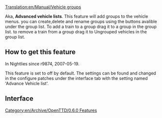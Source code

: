 [[Translation:en/Manual/Vehicle groups]]
{{en/Nightly}}
{{en/Expand}}

Aka, '''Advanced vehicle lists'''.
This feature will add groups to the vehicle menus.
you can create,delete and rename groups using the buttons avalible under the group list.
To add a train to a group drag it to a group in the group list.
to remove a train from a group drag it to Ungrouped vehicles in the group list.

== How to get this feature ==

In Nightlies since r9874, 2007-05-19.

This feature is set to off by default.  The settings can be found and changed in the configure patches under the interface tab with the setting named 'Advance Vehicle list'. 

== Interface ==

{{en/Stub}}

[[Category:en/Archive/OpenTTD/0.6.0 Features]]